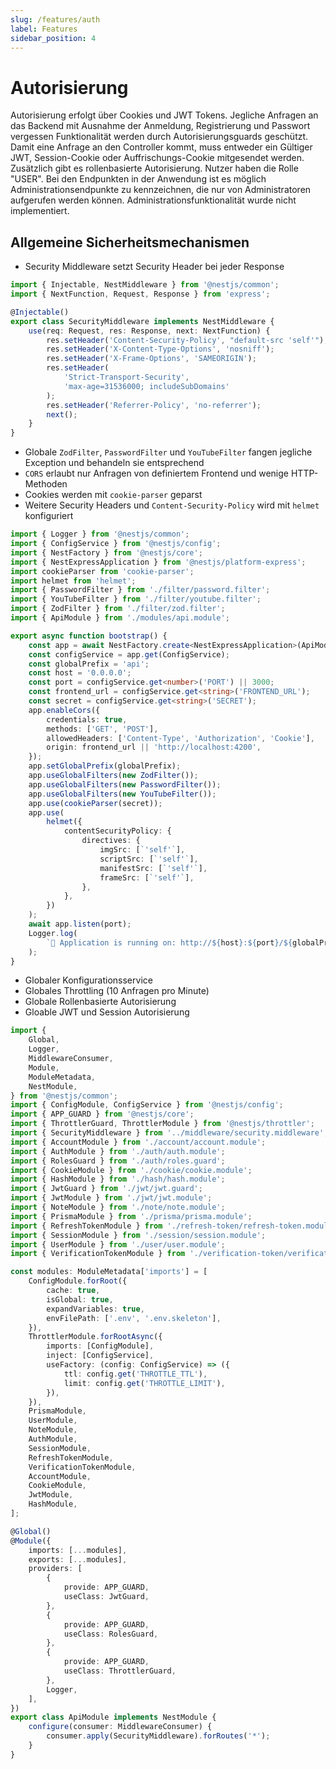 ```yaml
---
slug: /features/auth
label: Features
sidebar_position: 4
---
```


# Autorisierung

Autorisierung erfolgt über Cookies und JWT Tokens.
Jegliche Anfragen an das Backend mit Ausnahme der Anmeldung, Registrierung und Passwort vergessen Funktionalität werden durch Autorisierungsguards geschützt.
Damit eine Anfrage an den Controller kommt, muss entweder ein Gültiger JWT, Session-Cookie oder Auffrischungs-Cookie mitgesendet werden.
Zusätzlich gibt es rollenbasierte Autorisierung. Nutzer haben die Rolle "USER".
Bei den Endpunkten in der Anwendung ist es möglich Administrationsendpunkte zu kennzeichnen, die nur von Administratoren aufgerufen werden können.
Administrationsfunktionalität wurde nicht implementiert.

## Allgemeine Sicherheitsmechanismen

- Security Middleware setzt Security Header bei jeder Response

```typescript
import { Injectable, NestMiddleware } from '@nestjs/common';
import { NextFunction, Request, Response } from 'express';

@Injectable()
export class SecurityMiddleware implements NestMiddleware {
    use(req: Request, res: Response, next: NextFunction) {
        res.setHeader('Content-Security-Policy', "default-src 'self'");
        res.setHeader('X-Content-Type-Options', 'nosniff');
        res.setHeader('X-Frame-Options', 'SAMEORIGIN');
        res.setHeader(
            'Strict-Transport-Security',
            'max-age=31536000; includeSubDomains'
        );
        res.setHeader('Referrer-Policy', 'no-referrer');
        next();
    }
}
```

- Globale `ZodFilter`, `PasswordFilter` und `YouTubeFilter` fangen jegliche Exception und behandeln sie entsprechend
- `CORS` erlaubt nur Anfragen von definiertem Frontend und wenige HTTP-Methoden
- Cookies werden mit `cookie-parser` geparst
- Weitere Security Headers und `Content-Security-Policy` wird mit `helmet` konfiguriert

```typescript
import { Logger } from '@nestjs/common';
import { ConfigService } from '@nestjs/config';
import { NestFactory } from '@nestjs/core';
import { NestExpressApplication } from '@nestjs/platform-express';
import cookieParser from 'cookie-parser';
import helmet from 'helmet';
import { PasswordFilter } from './filter/password.filter';
import { YouTubeFilter } from './filter/youtube.filter';
import { ZodFilter } from './filter/zod.filter';
import { ApiModule } from './modules/api.module';

export async function bootstrap() {
    const app = await NestFactory.create<NestExpressApplication>(ApiModule);
    const configService = app.get(ConfigService);
    const globalPrefix = 'api';
    const host = '0.0.0.0';
    const port = configService.get<number>('PORT') || 3000;
    const frontend_url = configService.get<string>('FRONTEND_URL');
    const secret = configService.get<string>('SECRET');
    app.enableCors({
        credentials: true,
        methods: ['GET', 'POST'],
        allowedHeaders: ['Content-Type', 'Authorization', 'Cookie'],
        origin: frontend_url || 'http://localhost:4200',
    });
    app.setGlobalPrefix(globalPrefix);
    app.useGlobalFilters(new ZodFilter());
    app.useGlobalFilters(new PasswordFilter());
    app.useGlobalFilters(new YouTubeFilter());
    app.use(cookieParser(secret));
    app.use(
        helmet({
            contentSecurityPolicy: {
                directives: {
                    imgSrc: [`'self'`],
                    scriptSrc: [`'self'`],
                    manifestSrc: [`'self'`],
                    frameSrc: [`'self'`],
                },
            },
        })
    );
    await app.listen(port);
    Logger.log(
        `🚀 Application is running on: http://${host}:${port}/${globalPrefix}`
    );
}
```

- Globaler Konfigurationsservice
- Globales Throttling (10 Anfragen pro Minute)
- Globale Rollenbasierte Autorisierung
- Gloable JWT und Session Autorisierung

```typescript
import {
    Global,
    Logger,
    MiddlewareConsumer,
    Module,
    ModuleMetadata,
    NestModule,
} from '@nestjs/common';
import { ConfigModule, ConfigService } from '@nestjs/config';
import { APP_GUARD } from '@nestjs/core';
import { ThrottlerGuard, ThrottlerModule } from '@nestjs/throttler';
import { SecurityMiddleware } from '../middleware/security.middleware';
import { AccountModule } from './account/account.module';
import { AuthModule } from './auth/auth.module';
import { RolesGuard } from './auth/roles.guard';
import { CookieModule } from './cookie/cookie.module';
import { HashModule } from './hash/hash.module';
import { JwtGuard } from './jwt/jwt.guard';
import { JwtModule } from './jwt/jwt.module';
import { NoteModule } from './note/note.module';
import { PrismaModule } from './prisma/prisma.module';
import { RefreshTokenModule } from './refresh-token/refresh-token.module';
import { SessionModule } from './session/session.module';
import { UserModule } from './user/user.module';
import { VerificationTokenModule } from './verification-token/verification-token.module';

const modules: ModuleMetadata['imports'] = [
    ConfigModule.forRoot({
        cache: true,
        isGlobal: true,
        expandVariables: true,
        envFilePath: ['.env', '.env.skeleton'],
    }),
    ThrottlerModule.forRootAsync({
        imports: [ConfigModule],
        inject: [ConfigService],
        useFactory: (config: ConfigService) => ({
            ttl: config.get('THROTTLE_TTL'),
            limit: config.get('THROTTLE_LIMIT'),
        }),
    }),
    PrismaModule,
    UserModule,
    NoteModule,
    AuthModule,
    SessionModule,
    RefreshTokenModule,
    VerificationTokenModule,
    AccountModule,
    CookieModule,
    JwtModule,
    HashModule,
];

@Global()
@Module({
    imports: [...modules],
    exports: [...modules],
    providers: [
        {
            provide: APP_GUARD,
            useClass: JwtGuard,
        },
        {
            provide: APP_GUARD,
            useClass: RolesGuard,
        },
        {
            provide: APP_GUARD,
            useClass: ThrottlerGuard,
        },
        Logger,
    ],
})
export class ApiModule implements NestModule {
    configure(consumer: MiddlewareConsumer) {
        consumer.apply(SecurityMiddleware).forRoutes('*');
    }
}
```
